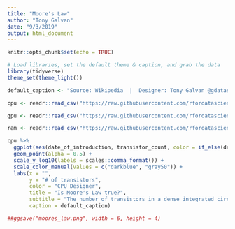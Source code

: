 ```yaml
---
title: "Moore's Law"
author: "Tony Galvan"
date: "9/3/2019"
output: html_document
---
```


```r
knitr::opts_chunk$set(echo = TRUE)
```

```r
# Load libraries, set the default theme & caption, and grab the data
library(tidyverse)
theme_set(theme_light())

default_caption <- "Source: Wikipedia  |  Designer: Tony Galvan @gdatascience1"

cpu <- readr::read_csv("https://raw.githubusercontent.com/rfordatascience/tidytuesday/master/data/2019/2019-09-03/cpu.csv")

gpu <- readr::read_csv("https://raw.githubusercontent.com/rfordatascience/tidytuesday/master/data/2019/2019-09-03/gpu.csv")

ram <- readr::read_csv("https://raw.githubusercontent.com/rfordatascience/tidytuesday/master/data/2019/2019-09-03/ram.csv")
```

```r
cpu %>%
  ggplot(aes(date_of_introduction, transistor_count, color = if_else(designer == "Intel", "Intel", "Other"))) +
  geom_point(alpha = 0.5) + 
  scale_y_log10(labels = scales::comma_format()) + 
  scale_color_manual(values = c("darkblue", "gray50")) +
  labs(x = "",
       y = "# of transistors",
       color = "CPU Designer",
       title = "Is Moore's Law true?",
       subtitle = "The number of transistors in a dense integrated circuit\ndoubles approximately every two years",
       caption = default_caption)

##ggsave("moores_law.png", width = 6, height = 4)
```

